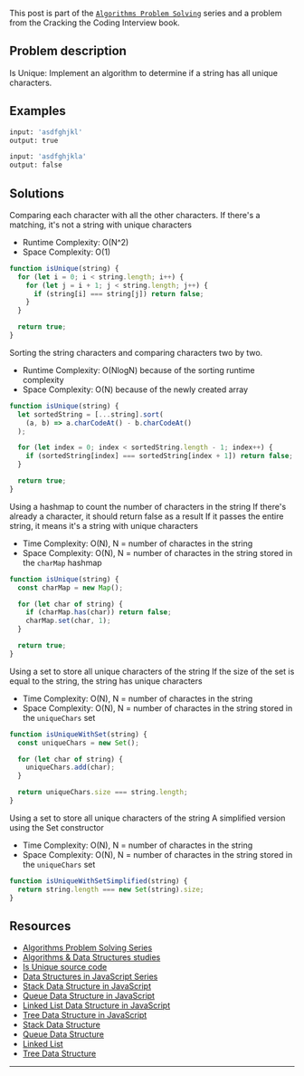 <SmoothRender>

This post is part of the [`Algorithms Problem Solving`](/series/algorithms-problem-solving) series and a problem from the Cracking the Coding Interview book.

## Problem description

Is Unique: Implement an algorithm to determine if a string has all unique characters.

## Examples

```bash
input: 'asdfghjkl'
output: true

input: 'asdfghjkla'
output: false
```

## Solutions

Comparing each character with all the other characters. If there's a matching, it's not a string with unique characters

- Runtime Complexity: O(N^2)
- Space Complexity: O(1)

```JavaScript
function isUnique(string) {
  for (let i = 0; i < string.length; i++) {
    for (let j = i + 1; j < string.length; j++) {
      if (string[i] === string[j]) return false;
    }
  }

  return true;
}
```

Sorting the string characters and comparing characters two by two.

- Runtime Complexity: O(NlogN) because of the sorting runtime complexity
- Space Complexity: O(N) because of the newly created array

```JavaScript
function isUnique(string) {
  let sortedString = [...string].sort(
    (a, b) => a.charCodeAt() - b.charCodeAt()
  );

  for (let index = 0; index < sortedString.length - 1; index++) {
    if (sortedString[index] === sortedString[index + 1]) return false;
  }

  return true;
}
```

Using a hashmap to count the number of characters in the string
If there's already a character, it should return false as a result
If it passes the entire string, it means it's a string with unique characters

- Time Complexity: O(N), N = number of charactes in the string
- Space Complexity: O(N), N = number of charactes in the string stored in the `charMap` hashmap

```JavaScript
function isUnique(string) {
  const charMap = new Map();

  for (let char of string) {
    if (charMap.has(char)) return false;
    charMap.set(char, 1);
  }

  return true;
}
```

Using a set to store all unique characters of the string
If the size of the set is equal to the string, the string has unique characters

- Time Complexity: O(N), N = number of charactes in the string
- Space Complexity: O(N), N = number of charactes in the string stored in the `uniqueChars` set

```JavaScript
function isUniqueWithSet(string) {
  const uniqueChars = new Set();

  for (let char of string) {
    uniqueChars.add(char);
  }

  return uniqueChars.size === string.length;
}
```

Using a set to store all unique characters of the string
A simplified version using the Set constructor

- Time Complexity: O(N), N = number of charactes in the string
- Space Complexity: O(N), N = number of charactes in the string stored in the `uniqueChars` set

```JavaScript
function isUniqueWithSetSimplified(string) {
  return string.length === new Set(string).size;
}
```

## Resources

- [Algorithms Problem Solving Series](/series/algorithms-problem-solving)
- [Algorithms & Data Structures studies](https://github.com/imteekay/algorithms)
- [Is Unique source code](https://github.com/imteekay/algorithms/blob/master/coding_interviews/cracking-the-coding-interview/string/is-unique/is-unique.js)
- [Data Structures in JavaScript Series](/series/data-structures-in-javascript)
- [Stack Data Structure in JavaScript](/series/data-structures-in-javascript/stack-data-structure)
- [Queue Data Structure in JavaScript](/series/data-structures-in-javascript/queue-data-structure)
- [Linked List Data Structure in JavaScript](/series/data-structures-in-javascript/linked-list-data-structure)
- [Tree Data Structure in JavaScript](/series/data-structures-in-javascript/tree-data-structure)
- [Stack Data Structure](/series/data-structures/stack-data-structure)
- [Queue Data Structure](/series/data-structures/queue-data-structure)
- [Linked List](/series/data-structures/linked-list-data-structure)
- [Tree Data Structure](/series/data-structures/tree-data-structure)

---

</SmoothRender>
